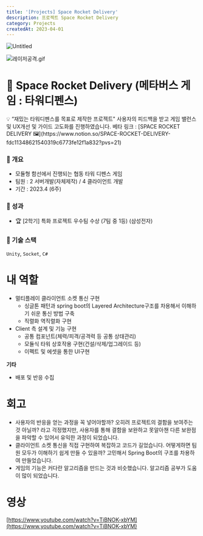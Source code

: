 ```yaml
---
title: '[Projects] Space Rocket Delivery'
description: 프로젝트 Space Rocket Delivery
category: Projects
createdAt: 2023-04-01
---
```

![Untitled](/assets/projects/space/Untitled.png)

![레이저공격.gif](/assets/projects/space/spacemain.gif)

# 🚀 Space Rocket Delivery (메타버스 게임 : 타워디펜스)

<aside>
  💡 “재밌는 타워디펜스를 목표로 제작한 프로젝트"
  사용자의 피드백을 받고 게임 밸런스 및 UX개선 및 가이드 고도화를 진행하였습니다.
  베타 링크 : [SPACE ROCKET DELIVERY 🖼️](https://www.notion.so/SPACE-ROCKET-DELIVERY-fdc11348621540319c6773fe12f1a832?pvs=21)
</aside>

### 📝 개요

- 모듈형 함선에서 진행되는 협동 타워 디펜스 게임
- 팀원 : 2 서버개발(자체제작) / 4 클라이언트 개발
- 기간 : 2023.4 (6주)

### 📝 성과

- 🏆 [2학기] 특화 프로젝트 우수팀 수상 (7팀 중 1등) (삼성전자)

### 📝 기술 스택

`Unity`, `Socket`, `C#`

# 내 역할

- 멀티플레이 클라이언트 소켓 통신 구현
  - 싱글톤 패턴과 spring boot의 Layered Architecture구조를 차용해서 이해하기 쉬운 통신 방법 구축
  - 직렬화 역직렬화 구현
- Client 측 설계 및 기능 구현
  - 공통 컴포넌트(체력/피격/공격력 등 공통 상태관리)
  - 모듈식 타워 상호작용 구현(건설/삭제/업그레이드 등)
  - 이펙트 및 에셋을 통한 UI구현

**기타**

- 배포 및 반응 수집

# 회고

- 사용자의 반응을 얻는 과정을 꼭 넣어야할까? 오히려 프로젝트의 결함을 보여주는 것 아닐까? 라고 걱정했지만, 사용자를 통해 결함을 보완하고 못알아챈 다른 보완점을 파악할 수 있어서 유익한 과정이 되었습니다.
- 클라이언트 소켓 통신을 직접 구현하여 복잡하고 코드가 길었습니다. 어떻게하면 팀원 모두가 이해하기 쉽게 만들 수 있을까? 고민해서 Spring Boot의 구조를 차용하여 만들었습니다.
- 게임의 기능은 커다란 알고리즘을 만드는 것과 비슷했습니다. 알고리즘 공부가 도움이 많이 되었습니다.

# 영상

[https://www.youtube.com/watch?v=TiBNOK-xbYM](https://www.youtube.com/watch?v=TiBNOK-xbYM)